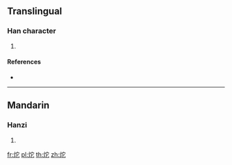 {{character info/new}}
==Translingual==

===Han character===
{{Han char|rn=86|rad=火|as=05|sn=9|four=|canj=FJP|ids=⿰火它}}

# {{defn|Han|sort=火05}}

====References====
* {{Han ref|kx=0668.160|dkj=18945|hdz=32197.040|uh=70A8|ud=28840}}

----

==Mandarin==

===Hanzi===
{{cmn-hanzi|pin=[[bāo]] ([[bao1]]), [[duò]] ([[duo4]]), [[páo]] ([[pao2]])|wg=pao<sup>1</sup>, to<sup>4</sup>, p'ao<sup>2</sup>}}

# {{defn|lang=cmn|sort=火05}}

[[fr:炨]]
[[pl:炨]]
[[th:炨]]
[[zh:炨]]